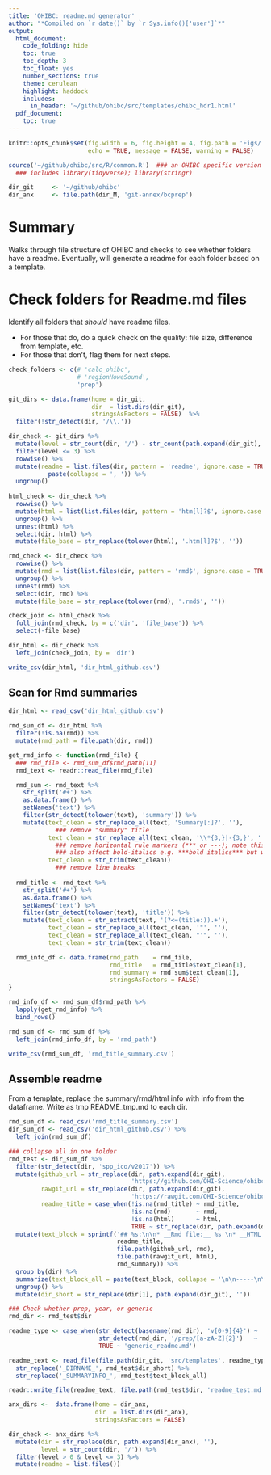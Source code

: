 ```yaml
---
title: 'OHIBC: readme.md generator'
author: "*Compiled on `r date()` by `r Sys.info()['user']`*"
output: 
  html_document:
    code_folding: hide
    toc: true
    toc_depth: 3
    toc_float: yes
    number_sections: true
    theme: cerulean
    highlight: haddock
    includes: 
      in_header: '~/github/ohibc/src/templates/ohibc_hdr1.html'
  pdf_document:
    toc: true
---
```


``` r

knitr::opts_chunk$set(fig.width = 6, fig.height = 4, fig.path = 'Figs/',
                      echo = TRUE, message = FALSE, warning = FALSE)

source('~/github/ohibc/src/R/common.R')  ### an OHIBC specific version of common.R;
  ### includes library(tidyverse); library(stringr)

dir_git     <- '~/github/ohibc'
dir_anx     <- file.path(dir_M, 'git-annex/bcprep')

```

# Summary

Walks through file structure of OHIBC and checks to see whether folders have a readme.  Eventually, will generate a readme for each folder based on a template.

# Check folders for Readme.md files

Identify all folders that *should* have readme files.

* For those that do, do a quick check on the quality: file size, difference from template, etc.
* For those that don't, flag them for next steps.

``` r

check_folders <- c(# 'calc_ohibc', 
                   # 'regionHoweSound', 
                   'prep')

git_dirs <- data.frame(home = dir_git,
                       dir  = list.dirs(dir_git),
                       stringsAsFactors = FALSE)  %>%
  filter(!str_detect(dir, '/\\.'))

dir_check <- git_dirs %>%
  mutate(level = str_count(dir, '/') - str_count(path.expand(dir_git), '/')) %>%
  filter(level <= 3) %>%
  rowwise() %>%
  mutate(readme = list.files(dir, pattern = 'readme', ignore.case = TRUE) %>%
           paste(collapse = ', ')) %>%
  ungroup()
  
html_check <- dir_check %>%
  rowwise() %>%
  mutate(html = list(list.files(dir, pattern = 'htm[l]?$', ignore.case = TRUE))) %>%
  ungroup() %>%
  unnest(html) %>%
  select(dir, html) %>%
  mutate(file_base = str_replace(tolower(html), '.htm[l]?$', ''))

rmd_check <- dir_check %>%
  rowwise() %>%
  mutate(rmd = list(list.files(dir, pattern = 'rmd$', ignore.case = TRUE))) %>%
  ungroup() %>%
  unnest(rmd) %>%
  select(dir, rmd) %>%
  mutate(file_base = str_replace(tolower(rmd), '.rmd$', '')) 

check_join <- html_check %>%
  full_join(rmd_check, by = c('dir', 'file_base')) %>%
  select(-file_base)

dir_html <- dir_check %>%
  left_join(check_join, by = 'dir')

write_csv(dir_html, 'dir_html_github.csv')

```

## Scan for Rmd summaries

``` r

dir_html <- read_csv('dir_html_github.csv')

rmd_sum_df <- dir_html %>% 
  filter(!is.na(rmd)) %>%
  mutate(rmd_path = file.path(dir, rmd))

get_rmd_info <- function(rmd_file) {
  ### rmd_file <- rmd_sum_df$rmd_path[11]
  rmd_text <- readr::read_file(rmd_file)

  rmd_sum <- rmd_text %>% 
    str_split('#+') %>%
    as.data.frame() %>%
    setNames('text') %>%
    filter(str_detect(tolower(text), 'summary')) %>%
    mutate(text_clean = str_replace_all(text, 'Summary[:]?', ''),
             ### remove "summary" title
           text_clean = str_replace_all(text_clean, '\\*{3,}|-{3,}', ''), 
             ### remove horizontal rule markers (*** or ---); note this could
             ### also affect bold-italics e.g. ***bold italics*** but whatevs
           text_clean = str_trim(text_clean))
             ### remove line breaks
  
  rmd_title <- rmd_text %>% 
    str_split('#+') %>%
    as.data.frame() %>%
    setNames('text') %>%
    filter(str_detect(tolower(text), 'title')) %>%
    mutate(text_clean = str_extract(text, '(?<=(title:)).+'),
           text_clean = str_replace_all(text_clean, '"', ''),
           text_clean = str_replace_all(text_clean, "'", ''),
           text_clean = str_trim(text_clean))

  rmd_info_df <- data.frame(rmd_path    = rmd_file,
                            rmd_title   = rmd_title$text_clean[1],
                            rmd_summary = rmd_sum$text_clean[1],
                            stringsAsFactors = FALSE)
}

rmd_info_df <- rmd_sum_df$rmd_path %>%
  lapply(get_rmd_info) %>%
  bind_rows()

rmd_sum_df <- rmd_sum_df %>%
  left_join(rmd_info_df, by = 'rmd_path')

write_csv(rmd_sum_df, 'rmd_title_summary.csv')

```

## Assemble readme

From a template, replace the summary/rmd/html info with info from the dataframe.  Write as tmp README_tmp.md to each dir.

``` r

rmd_sum_df <- read_csv('rmd_title_summary.csv')
dir_sum_df <- read_csv('dir_html_github.csv') %>%
  left_join(rmd_sum_df)

### collapse all in one folder
rmd_test <- dir_sum_df %>%
  filter(str_detect(dir, 'spp_ico/v2017')) %>%
  mutate(github_url = str_replace(dir, path.expand(dir_git), 
                                  'https://github.com/OHI-Science/ohibc/blob/master'),
         rawgit_url = str_replace(dir, path.expand(dir_git), 
                                  'https://rawgit.com/OHI-Science/ohibc/master'),
         readme_title = case_when(!is.na(rmd_title) ~ rmd_title,
                                  !is.na(rmd)       ~ rmd,
                                  !is.na(html)      ~ html,
                                  TRUE ~ str_replace(dir, path.expand(dir_git), ''))) %>%
  mutate(text_block = sprintf('## %s:\n\n* __Rmd file:__ %s \n* __HTML file:__ %s\n\n### Summary:\n\n%s',
                              readme_title, 
                              file.path(github_url, rmd), 
                              file.path(rawgit_url, html),
                              rmd_summary)) %>%
  group_by(dir) %>%
  summarize(text_block_all = paste(text_block, collapse = '\n\n-----\n\n')) %>%
  ungroup() %>%
  mutate(dir_short = str_replace(dir[1], path.expand(dir_git), ''))

### Check whether prep, year, or generic
rmd_dir <- rmd_test$dir

readme_type <- case_when(str_detect(basename(rmd_dir), 'v[0-9]{4}') ~ 'generic_readme_prep.md',
                         str_detect(rmd_dir, '/prep/[a-zA-Z]{2}')   ~ 'generic_readme_prep.md',
                         TRUE ~ 'generic_readme.md')

readme_text <- read_file(file.path(dir_git, 'src/templates', readme_type)) %>%
  str_replace('_DIRNAME_', rmd_test$dir_short) %>%
  str_replace('_SUMMARYINFO_', rmd_test$text_block_all)

readr::write_file(readme_text, file.path(rmd_test$dir, 'readme_test.md'))

```


``` r

anx_dirs <-  data.frame(home = dir_anx,
                        dir  = list.dirs(dir_anx),
                        stringsAsFactors = FALSE) 

dir_check <- anx_dirs %>%
  mutate(dir = str_replace(dir, path.expand(dir_anx), ''),
         level = str_count(dir, '/')) %>%
  filter(level > 0 & level <= 3) %>%
  mutate(readme = list.files())

```
